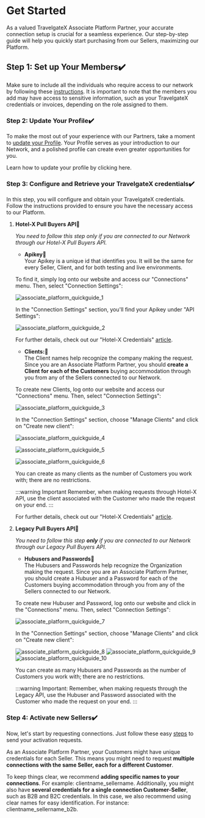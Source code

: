 ﻿---
sidebar_position: 1
---

# Get Started

As a valued TravelgateX Associate Platform Partner, your accurate connection setup is crucial for a seamless experience. Our step-by-step guide will help you quickly start purchasing from our Sellers, maximizing our Platform.

## Step 1: Set up Your Members✔️
Make sure to include all the individuals who require access to our network by following these [instructions](https://knowledge.travelgate.com/add-user-to-account). It is important to note that the members you add may have access to sensitive information, such as your TravelgateX credentials or invoices, depending on the role assigned to them.

### Step 2: Update Your Profile✔️
To make the most out of your experience with our Partners, take a moment to [update your Profile](https://knowledge.travelgate.com/customize-profile). Your Profile serves as your introduction to our Network, and a polished profile can create even greater opportunities for you.

Learn how to update your profile by clicking here.

### Step 3: Configure and Retrieve your TravelgateX credentials✔️
In this step, you will configure and obtain your TravelgateX credentials. Follow the instructions provided to ensure you have the necessary access to our Platform.

1. **Hotel-X Pull Buyers API🚀**

	_You need to follow this step only if you are connected to our Network through our Hotel-X Pull Buyers API._

	- **Apikey🔎**  
	Your Apikey is a unique id that identifies you. It will be the same for every Seller, Client, and for both testing and live environments.

	To find it, simply log onto our website and access our "Connections" menu. Then, select "Connection Settings":

	![associate_platform_quickguide_1](https://storage.travelgate.com/kbase/associate_platform_quickguide_1.jpg)
	
	In the "Connection Settings" section, you'll find your Apikey under "API Settings":

	![associate_platform_quickguide_2](https://storage.travelgate.com/kbase/associate_platform_quickguide_2.jpg)

	For further details, check out our "Hotel-X Credentials" [article](https://knowledge.travelgate.com/hotel-x-credentials).

	- **Clients:🔎**  
	The Client names help recognize the company making the request. Since you are an Associate Platform Partner, you should **create a Client for each of the Customers** buying accommodation through you from any of the Sellers connected to our Network.

	To create new Clients, log onto our website and access our "Connections" menu. Then, select "Connection Settings":

	![associate_platform_quickguide_3](https://storage.travelgate.com/kbase/associate_platform_quickguide_3.jpg)

	In the "Connection Settings" section, choose "Manage Clients" and click on "Create new client":

	![associate_platform_quickguide_4](https://storage.travelgate.com/kbase/associate_platform_quickguide_4.jpg)

	![associate_platform_quickguide_5](https://storage.travelgate.com/kbase/associate_platform_quickguide_5.jpg)

	![associate_platform_quickguide_6](https://storage.travelgate.com/kbase/associate_platform_quickguide_6.jpg)

	You can create as many clients as the number of Customers you work with; there are no restrictions.

	:::warning Important
	Remember, when making requests through Hotel-X API, use the client associated with the Customer who made the request on your end.
	:::

	For further details, check out our "Hotel-X Credentials" [article](https://knowledge.travelgate.com/hotel-x-credentials).

 
1. **Legacy Pull Buyers API🚀**

	_You need to follow this step **only** if you are connected to our Network through our Legacy Pull Buyers API._

	- **Hubusers and Passwords🔎**  
	The Hubusers and Passwords help recognize the Organization making the request. Since you are an Associate Platform Partner, you should create a Hubuser and a Password for each of the Customers buying accommodation through you from any of the Sellers connected to our Network.

	To create new Hubuser and Password, log onto our website and click in the "Connections" menu. Then, select "Connection Settings":

	![associate_platform_quickguide_7](https://storage.travelgate.com/kbase/associate_platform_quickguide_7.jpg)

	In the "Connection Settings" section, choose "Manage Clients" and click on "Create new client":

	![associate_platform_quickguide_8](https://storage.travelgate.com/kbase/associate_platform_quickguide_8.jpg)
	![associate_platform_quickguide_9](https://storage.travelgate.com/kbase/associate_platform_quickguide_9.jpg)
	![associate_platform_quickguide_10](https://storage.travelgate.com/kbase/associate_platform_quickguide_10.jpg)


	You can create as many Hubusers and Passwords as the number of Customers you work with; there are no restrictions.

	:::warning Important:
	Remember, when making requests through the Legacy API, use the Hubuser and Password associated with the Customer who made the request on your end.
	:::

### Step 4: Activate new Sellers✔️
Now, let's start by requesting connections. Just follow these easy [steps](https://knowledge.travelgate.com/auto-activations-quickguide) to send your activation requests.

As an Associate Platform Partner, your Customers might have unique credentials for each Seller. This means you might need to request **multiple connections with the same Seller, each for a different Customer**.

To keep things clear, we recommend **adding specific names to your connections**. For example: clientname_sellername. Additionally, you might also have **several credentials for a single connection Customer-Seller**, such as B2B and B2C credentials. In this case, we also recommend using clear names for easy identification. For instance: clientname_sellername_b2b.

<TipContactCustomerCare/>